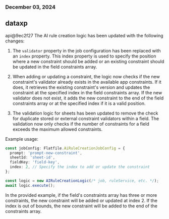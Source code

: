 ### December 03, 2024
## dataxp

api@9ec2f27
The AI rule creation logic has been updated with the following changes:

1. The `validator` property in the job configuration has been replaced with an `index` property. This index property is used to specify the position where a new constraint should be added or an existing constraint should be updated in the field constraints array.

2. When adding or updating a constraint, the logic now checks if the new constraint's validator already exists in the available app constraints. If it does, it retrieves the existing constraint's version and updates the constraint at the specified index in the field constraints array. If the new validator does not exist, it adds the new constraint to the end of the field constraints array or at the specified index if it is a valid position.

3. The validation logic for sheets has been updated to remove the check for duplicate stored or external constraint validators within a field. The validation now only checks if the number of constraints for a field exceeds the maximum allowed constraints.

Example usage:
```typescript
const jobConfig: Flatfile.AiRuleCreationJobConfig = {
  prompt: 'prompt-new-constraint',
  sheetId: 'sheet-id',
  fieldKey: 'field-key',
  index: 2, // Specify the index to add or update the constraint
};

const logic = new AIRuleCreationLogic(/* job, ruleService, etc. */);
await logic.execute();
```

In the provided example, if the field's constraints array has three or more constraints, the new constraint will be added or updated at index 2. If the index is out of bounds, the new constraint will be added to the end of the constraints array.
